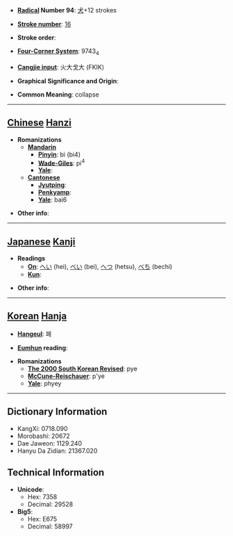 * '''[[Wiktionary:Chinese radical index| Radical]] Number 94''': [[Wiktionary:Chinese radical index 犬|犬]]+12 strokes

* '''[[Wiktionary:Chinese total strokes index|Stroke number]]''': [[Wiktionary:Chinese total strokes index 16|16]]

* '''Stroke order''': 

* '''[[Wiktionary:Chinese four corner index|Four-Corner System]]''': 9743<sub>4</sub>

* '''[[Wiktionary:Chinese Cangjie index|Cangjie input]]''': 火大戈大 (FKIK)

* '''Graphical Significance and Origin''': 

* '''Common Meaning''': collapse

----

== [[Chinese]] [[Hanzi]] ==

* '''Romanizations'''
** '''[[Mandarin]]'''
*** '''[[Pinyin]]''': bì (bi4)
*** '''[[Wade-Giles]]''': pi<sup>4</sup>
*** '''[[Yale]]''': 
** '''[[Cantonese]]'''
*** '''[[Jyutping]]''':
*** '''[[Penkyamp]]''': 
*** '''[[Yale]]''': bai6

* '''Other info''': 

----

== [[Japanese]] [[Kanji]] ==

* '''Readings'''
** '''[[On]]''': [[へい]] (hei), [[べい]] (bei), [[へつ]] (hetsu), [[べち]] (bechi)
** '''[[Kun]]''': 

* '''Other info''':  

----

== [[Korean]] [[Hanja]] ==

* '''[[Hangeul]]''': 폐

* '''[[Eumhun]] reading''': 

* '''Romanizations'''
** '''[[The 2000 South Korean Revised Romanization|The 2000 South Korean Revised]]''': pye
** '''[[McCune-Reischauer]]''': p'ye
** '''[[Yale]]''': phyey

----

== Dictionary Information ==

* KangXi: 0718.090
* Morobashi: 20672
* Dae Jaweon: 1129.240
* Hanyu Da Zidian: 21367.020

== Technical Information ==

* '''Unicode''':
** Hex: 7358
** Decimal: 29528
* '''Big5''':
** Hex: E675
** Decimal: 58997